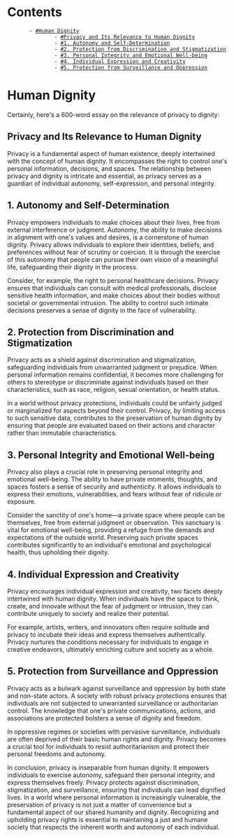 = Contents =
        - [[#Human Dignity]]
                - [[#Privacy and Its Relevance to Human Dignity]]
                - [[#1. Autonomy and Self-Determination]]
                - [[#2. Protection from Discrimination and Stigmatization]]
                - [[#3. Personal Integrity and Emotional Well-being]]
                - [[#4. Individual Expression and Creativity]]
                - [[#5. Protection from Surveillance and Oppression]]

= Human Dignity =

Certainly, here's a 600-word essay on the relevance of privacy to dignity:

== Privacy and Its Relevance to Human Dignity ==

Privacy is a fundamental aspect of human existence, deeply intertwined with the concept of human dignity. It encompasses the right to control one's personal information, decisions, and spaces. The relationship between privacy and dignity is intricate and essential, as privacy serves as a guardian of individual autonomy, self-expression, and personal integrity.

== 1. Autonomy and Self-Determination ==

Privacy empowers individuals to make choices about their lives, free from external interference or judgment. Autonomy, the ability to make decisions in alignment with one's values and desires, is a cornerstone of human dignity. Privacy allows individuals to explore their identities, beliefs, and preferences without fear of scrutiny or coercion. It is through the exercise of this autonomy that people can pursue their own vision of a meaningful life, safeguarding their dignity in the process.

Consider, for example, the right to personal healthcare decisions. Privacy ensures that individuals can consult with medical professionals, disclose sensitive health information, and make choices about their bodies without societal or governmental intrusion. The ability to control such intimate decisions preserves a sense of dignity in the face of vulnerability.

== 2. Protection from Discrimination and Stigmatization ==

Privacy acts as a shield against discrimination and stigmatization, safeguarding individuals from unwarranted judgment or prejudice. When personal information remains confidential, it becomes more challenging for others to stereotype or discriminate against individuals based on their characteristics, such as race, religion, sexual orientation, or health status.

In a world without privacy protections, individuals could be unfairly judged or marginalized for aspects beyond their control. Privacy, by limiting access to such sensitive data, contributes to the preservation of human dignity by ensuring that people are evaluated based on their actions and character rather than immutable characteristics.

== 3. Personal Integrity and Emotional Well-being ==

Privacy also plays a crucial role in preserving personal integrity and emotional well-being. The ability to have private moments, thoughts, and spaces fosters a sense of security and authenticity. It allows individuals to express their emotions, vulnerabilities, and fears without fear of ridicule or exposure.

Consider the sanctity of one's home—a private space where people can be themselves, free from external judgment or observation. This sanctuary is vital for emotional well-being, providing a refuge from the demands and expectations of the outside world. Preserving such private spaces contributes significantly to an individual's emotional and psychological health, thus upholding their dignity.

== 4. Individual Expression and Creativity ==

Privacy encourages individual expression and creativity, two facets deeply intertwined with human dignity. When individuals have the space to think, create, and innovate without the fear of judgment or intrusion, they can contribute uniquely to society and realize their potential.

For example, artists, writers, and innovators often require solitude and privacy to incubate their ideas and express themselves authentically. Privacy nurtures the conditions necessary for individuals to engage in creative endeavors, ultimately enriching culture and society as a whole.

== 5. Protection from Surveillance and Oppression ==

Privacy acts as a bulwark against surveillance and oppression by both state and non-state actors. A society with robust privacy protections ensures that individuals are not subjected to unwarranted surveillance or authoritarian control. The knowledge that one's private communications, actions, and associations are protected bolsters a sense of dignity and freedom.

In oppressive regimes or societies with pervasive surveillance, individuals are often deprived of their basic human rights and dignity. Privacy becomes a crucial tool for individuals to resist authoritarianism and protect their personal freedoms and autonomy.

In conclusion, privacy is inseparable from human dignity. It empowers individuals to exercise autonomy, safeguard their personal integrity, and express themselves freely. Privacy protects against discrimination, stigmatization, and surveillance, ensuring that individuals can lead dignified lives. In a world where personal information is increasingly vulnerable, the preservation of privacy is not just a matter of convenience but a fundamental aspect of our shared humanity and dignity. Recognizing and upholding privacy rights is essential to maintaining a just and humane society that respects the inherent worth and autonomy of each individual.
